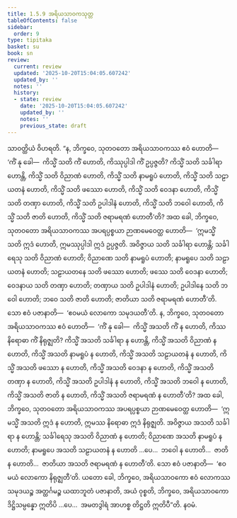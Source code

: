 ```yaml
---
title: 1.5.9 အရိယသာဝကသုတ္တ
tableOfContents: false
sidebar:
  order: 9
type: tipitaka
basket: su
book: sn
review:
  current: review
  updated: '2025-10-20T15:04:05.607242'
  updated_by: ''
  notes: ''
  history:
  - state: review
    date: '2025-10-20T15:04:05.607242'
    updated_by: ''
    notes: ''
    previous_state: draft
---
```



<DynamicBreadcrumb />


<ReviewStatus review={frontmatter.review} showDetails={true} />

<HypothesisAnnotation frontmatter={frontmatter} />

<Division number="49" book="sn" e="ch" v="18" p="287">

<Paragraph number="350" book="sn">
သာဝတ္ထိယံ ဝိဟရတိ. “န, ဘိက္ခဝေ, သုတဝတော အရိယသာဝကဿ ဧဝံ ဟောတိ—  ‘ကိံ နု ခေါ—  ကိသ္မိံ သတိ ကိံ ဟောတိ, ကိဿုပ္ပါဒါ ကိံ ဥပ္ပဇ္ဇတိ? ကိသ္မိံ သတိ သင်္ခါရာ ဟောန္တိ, ကိသ္မိံ သတိ ဝိညာဏံ ဟောတိ, ကိသ္မိံ သတိ နာမရူပံ ဟောတိ, ကိသ္မိံ သတိ သဠာယတနံ ဟောတိ, ကိသ္မိံ သတိ ဖဿော ဟောတိ, ကိသ္မိံ သတိ ဝေဒနာ ဟောတိ, ကိသ္မိံ သတိ တဏှာ ဟောတိ, ကိသ္မိံ သတိ ဥပါဒါနံ ဟောတိ, ကိသ္မိံ သတိ ဘဝေါ ဟောတိ, ကိသ္မိံ သတိ ဇာတိ ဟောတိ, ကိသ္မိံ သတိ ဇရာမရဏံ ဟောတီ’တိ?
</Paragraph>

<Paragraph number="351" book="sn">
အထ ခေါ, ဘိက္ခဝေ, သုတဝတော အရိယသာဝကဿ အပရပ္ပစ္စယာ ဉာဏမေဝေတ္ထ ဟောတိ—  ‘ဣမသ္မိံ သတိ ဣဒံ ဟောတိ, ဣမဿုပ္ပါဒါ ဣဒံ ဥပ္ပဇ္ဇတိ. အဝိဇ္ဇာယ သတိ သင်္ခါရာ ဟောန္တိ; သင်္ခါရေသု သတိ ဝိညာဏံ ဟောတိ; ဝိညာဏေ သတိ နာမရူပံ ဟောတိ; နာမရူပေ သတိ သဠာယတနံ ဟောတိ; သဠာယတနေ သတိ ဖဿော ဟောတိ; ဖဿေ သတိ ဝေဒနာ ဟောတိ; ဝေဒနာယ သတိ တဏှာ ဟောတိ; တဏှာယ သတိ ဥပါဒါနံ ဟောတိ; ဥပါဒါနေ သတိ ဘဝေါ ဟောတိ; ဘဝေ သတိ ဇာတိ ဟောတိ; ဇာတိယာ သတိ ဇရာမရဏံ ဟောတီ’တိ. သော ဧဝံ ပဇာနာတိ—  ‘ဧဝမယံ လောကော သမုဒယတီ’တိ.
</Paragraph>

<Paragraph number="352" book="sn">
န, ဘိက္ခဝေ, သုတဝတော အရိယသာဝကဿ ဧဝံ ဟောတိ—  ‘ကိံ နု ခေါ—  ကိသ္မိံ အသတိ ကိံ န ဟောတိ, ကိဿ နိရောဓာ ကိံ နိရုဇ္ဈတိ? ကိသ္မိံ အသတိ သင်္ခါရာ န ဟောန္တိ, ကိသ္မိံ အသတိ ဝိညာဏံ န ဟောတိ, ကိသ္မိံ အသတိ နာမရူပံ န ဟောတိ, ကိသ္မိံ အသတိ သဠာယတနံ န ဟောတိ, ကိသ္မိံ အသတိ ဖဿော န ဟောတိ, ကိသ္မိံ အသတိ ဝေဒနာ န ဟောတိ, ကိသ္မိံ အသတိ တဏှာ န ဟောတိ, ကိသ္မိံ အသတိ ဥပါဒါနံ န ဟောတိ, ကိသ္မိံ အသတိ ဘဝေါ န ဟောတိ, ကိသ္မိံ အသတိ ဇာတိ န ဟောတိ, ကိသ္မိံ အသတိ ဇရာမရဏံ န ဟောတီ’တိ?
</Paragraph>

<Paragraph number="353" book="sn">
အထ ခေါ, ဘိက္ခဝေ, သုတဝတော အရိယသာဝကဿ အပရပ္ပစ္စယာ ဉာဏမေဝေတ္ထ ဟောတိ—  ‘ဣမသ္မိံ အသတိ ဣဒံ န ဟောတိ, ဣမဿ နိရောဓာ ဣဒံ နိရုဇ္ဈတိ. အဝိဇ္ဇာယ အသတိ သင်္ခါရာ န ဟောန္တိ; သင်္ခါရေသု အသတိ ဝိညာဏံ န ဟောတိ; ဝိညာဏေ အသတိ နာမရူပံ န ဟောတိ; နာမရူပေ အသတိ သဠာယတနံ န ဟောတိ …ပေ…  ဘဝေါ န ဟောတိ…  ဇာတိ န ဟောတိ…  ဇာတိယာ အသတိ ဇရာမရဏံ န ဟောတီ’တိ. သော ဧဝံ ပဇာနာတိ—  ‘ဧဝမယံ လောကော နိရုဇ္ဈတီ’တိ.
</Paragraph>

<Paragraph number="354" book="sn">
ယတော ခေါ, ဘိက္ခဝေ, အရိယသာဝကော ဧဝံ လောကဿ သမုဒယဉ္စ အတ္ထင်္ဂမဉ္စ ယထာဘူတံ ပဇာနာတိ, အယံ ဝုစ္စတိ, ဘိက္ခဝေ, အရိယသာဝကော ဒိဋ္ဌိသမ္ပန္နော ဣတိပိ …ပေ…  အမတဒွါရံ အာဟစ္စ တိဋ္ဌတိ ဣတိပီ”တိ.

</Paragraph>
</Division>

<Paragraph number="355" type="center" book="sn">
နဝမံ.
</Paragraph>